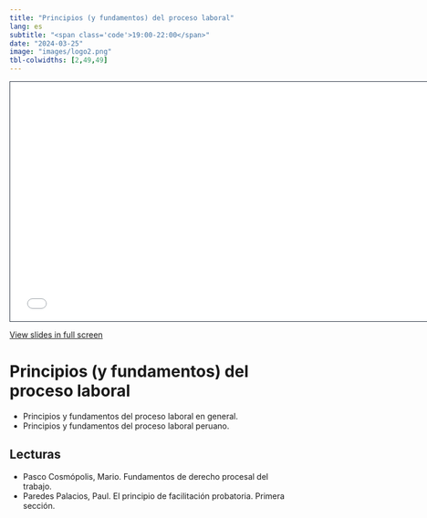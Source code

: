 ```yaml
---
title: "Principios (y fundamentos) del proceso laboral"
lang: es
subtitle: "<span class='code'>19:00-22:00</span>"
date: "2024-03-25"
image: "images/logo2.png"
tbl-colwidths: [2,49,49]
---
```


```{=html}
<iframe class="slide-deck" src="../materials/2024-02-PRINCIPIOS-FUNDAMENTOS.html" height="420" width="747" style="border: 1px solid #2e3846;"></iframe>
```

[View slides in full screen](../materials/2024-02-PRINCIPIOS-FUNDAMENTOS.html)

# Principios (y fundamentos) del proceso laboral

-   Principios y fundamentos del proceso laboral en general.
-   Principios y fundamentos del proceso laboral peruano. 

## Lecturas

-   Pasco Cosmópolis, Mario. Fundamentos de derecho procesal del trabajo.
-   Paredes Palacios, Paul. El principio de facilitación probatoria. Primera sección.